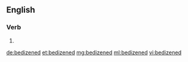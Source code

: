 ==English==

===Verb===
{{head|en}}

# {{en-past of|bedizen}}

[[de:bedizened]]
[[et:bedizened]]
[[mg:bedizened]]
[[ml:bedizened]]
[[vi:bedizened]]